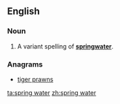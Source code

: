 ==English==

===Noun===
{{en-noun|sg=[[spring]] [[water]]|-}}

# A variant spelling of '''[[springwater]]'''.

===Anagrams===
* [[tiger prawns#English|tiger prawns]]

[[ta:spring water]]
[[zh:spring water]]
